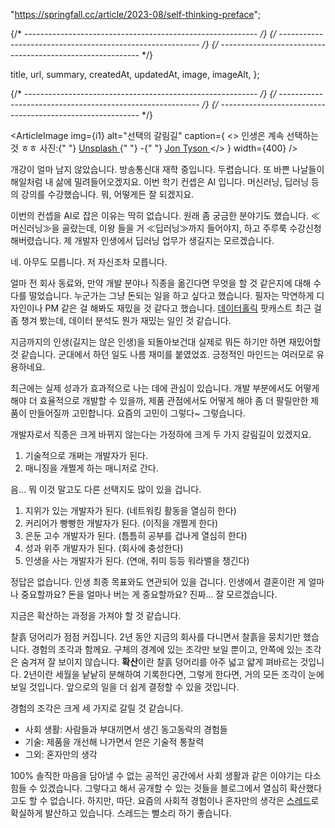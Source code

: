 

  "https://springfall.cc/article/2023-08/self-thinking-preface";

{/* ---------------------------------------------------------- */}
{/* ---------------------------------------------------------- */}
{/* ---------------------------------------------------------- */}

  title,
  url,
  summary,
  createdAt,
  updatedAt,
  image,
  imageAlt,
};


<ArticleJsonLd
  useAppDir
  url={url}
  title={title}
  images={[image.src]}
  authorName={authorList}
  datePublished={createdAt}
  dateModified={updatedAt}
  publisherName={authorName}
  description={summary}
  isAccessibleForFree
/>

<ArticleHeader title={title} updatedAt={updatedAt} desc={summary} />

{/* ---------------------------------------------------------- */}
{/* ---------------------------------------------------------- */}
{/* ---------------------------------------------------------- */}

<ArticleImage
  img={i1}
  alt="선택의 갈림길"
  caption={
    <>
      인생은 계속 선택하는 것 ㅎㅎ 사진:{" "}
      <a href="https://unsplash.com/ko/%EC%82%AC%EC%A7%84/PXB7yEM5LVs?utm_source=unsplash&utm_medium=referral&utm_content=creditCopyText">
        Unsplash
      </a>{" "}
      -{" "}
      <a href="https://unsplash.com/ko/@jontyson?utm_source=unsplash&utm_medium=referral&utm_content=creditCopyText">
        Jon Tyson
      </a>
    </>
  }
  width={400}
/>

개강이 얼마 남지 않았습니다. 방송통신대 재학 중입니다. 두렵습니다. 또 바쁜 나날들이 해일처럼 내 삶에 밀려들어오겠지요. 이번 학기 컨셉은 AI 입니다. 머신러닝, 딥러닝 등의 강의를 수강했습니다. 뭐, 어떻게든 잘 되겠지요.

이번의 컨셉을 AI로 잡은 이유는 딱히 없습니다. 원래 좀 궁금한 분야기도 했습니다. ≪머신러닝≫을 골랐는데, 이왕 들을 거 ≪딥러닝≫까지 들어야지, 하고 주루룩 수강신청 해버렸습니다. 제 개발자 인생에서 딥러닝 업무가 생길지는 모르겠습니다.

네. 아무도 모릅니다. 저 자신조차 모릅니다.

얼마 전 회사 동료와, 만약 개발 분야나 직종을 옮긴다면 무엇을 할 것 같은지에 대해 수다를 떨었습니다. 누군가는 그냥 돈되는 일을 하고 싶다고 했습니다. 필자는 막연하게 디자인이나 PM 같은 걸 해봐도 재밌을 것 같다고 했습니다. [데이터홀릭](https://www.youtube.com/@dataholic4) 팟캐스트 최근 걸 좀 챙겨 봤는데, 데이터 분석도 뭔가 재밌는 일인 것 같습니다.

지금까지의 인생(길지는 않은 인생)을 되돌아보건대 실제로 뭐든 하기만 하면 재밌어할 것 같습니다. 군대에서 하던 일도 나름 재미를 붙였었죠. 긍정적인 마인드는 여러모로 유용하네요.

최근에는 실제 성과가 효과적으로 나는 데에 관심이 있습니다. 개발 부분에서도 어떻게 해야 더 효율적으로 개발할 수 있을까, 제품 관점에서도 어떻게 해야 좀 더 팔릴만한 제품이 만들어질까 고민합니다. 요즘의 고민이 그렇다~ 그렇습니다.

개발자로서 직종은 크게 바뀌지 않는다는 가정하에 크게 두 가지 갈림길이 있겠지요.

1. 기술적으로 개쩌는 개발자가 된다.
2. 매니징을 개쩔게 하는 매니저로 간다.

음… 뭐 이것 말고도 다른 선택지도 많이 있을 겁니다.

1. 지위가 있는 개발자가 된다. (네트워킹 활동을 열심히 한다)
2. 커리어가 빵빵한 개발자가 된다. (이직을 개쩔게 한다)
3. 은둔 고수 개발자가 된다. (틈틈히 공부를 겁나게 열심히 한다)
4. 성과 위주 개발자가 된다. (회사에 충성한다)
5. 인생을 사는 개발자가 된다. (연애, 취미 등등 워라밸을 챙긴다)

정답은 없습니다. 인생 최종 목표와도 연관되어 있을 겁니다. 인생에서 결혼이란 게 얼마나 중요할까요? 돈을 얼마나 버는 게 중요할까요? 진짜… 잘 모르겠습니다.

지금은 확산하는 과정을 가져야 할 것 같습니다.

찰흙 덩어리가 점점 커집니다. 2년 동안 지금의 회사를 다니면서 찰흙을 뭉치기만 했습니다. 경험의 조각과 함께요. 구체의 경계에 있는 조각만 보일 뿐이고, 안쪽에 있는 조각은 숨겨져 잘 보이지 않습니다. **확산**이란 찰흙 덩어리를 아주 넓고 얇게 펴바르는 것입니다. 2년이란 세월을 낱낱히 분해하여 기록한다면, 그렇게 한다면, 거의 모든 조각이 눈에 보일 것입니다. 앞으로의 일을 더 쉽게 결정할 수 있을 것입니다.

경험의 조각은 크게 세 가지로 갈릴 것 같습니다.

- 사회 생활: 사람들과 부대끼면서 생긴 동고동락의 경험들
- 기술: 제품을 개선해 나가면서 얻은 기술적 통찰력
- 그외: 혼자만의 생각

100% 솔직한 마음을 담아낼 수 없는 공적인 공간에서 사회 생활과 같은 이야기는 다소 힘들 수 있겠습니다. 그렇다고 해서 공개할 수 있는 것들을 블로그에서 열심히 확산했다고도 할 수 없습니다. 하지만, 따단. 요즘의 사회적 경험이나 혼자만의 생각은 [스레드](https://www.threads.net/@ezkorry)로 확실하게 발산하고 있습니다. 스레드는 뻘소리 하기 좋습니다.
